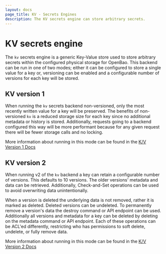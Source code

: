 ```yaml
---
layout: docs
page_title: KV - Secrets Engines
description: The KV secrets engine can store arbitrary secrets.
---
```


# KV secrets engine

The `kv` secrets engine is a generic Key-Value store used to store arbitrary
secrets within the configured physical storage for OpenBao. This backend can be
run in one of two modes; either it can be configured to store a single value
for a key or, versioning can be enabled and a configurable number of versions
for each key will be stored.

## KV version 1

When running the `kv` secrets backend non-versioned, only the most recently
written value for a key will be preserved. The benefits of non-versioned `kv`
is a reduced storage size for each key since no additional metadata or history
is stored. Additionally, requests going to a backend configured this way will be
more performant because for any given request there will be fewer storage calls
and no locking.

More information about running in this mode can be found in the [K/V Version 1
Docs](/vault/docs/secrets/kv/kv-v1)

## KV version 2

When running v2 of the `kv` backend a key can retain a configurable number of
versions. This defaults to 10 versions. The older versions' metadata and data
can be retrieved. Additionally, Check-and-Set operations can be used to avoid
overwriting data unintentionally.

When a version is deleted the underlying data is not removed, rather it is
marked as deleted. Deleted versions can be undeleted. To permanently remove a
version's data the destroy command or API endpoint can be used. Additionally all
versions and metadata for a key can be deleted by deleting on the metadata
command or API endpoint. Each of these operations can be ACL'ed differently,
restricting who has permissions to soft delete, undelete, or fully remove data.

More information about running in this mode can be found in the [K/V Version 2
Docs](/vault/docs/secrets/kv/kv-v2)
